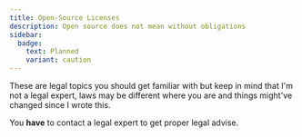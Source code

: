```yaml
---
title: Open-Source Licenses
description: Open source does not mean without obligations
sidebar:
  badge:
    text: Planned
    variant: caution
---
```



<SimonSays title="I am not a legal expert and this is not legal advise">
These are legal topics you should get familiar with but keep in mind that I'm not a legal expert, laws may be different where you are and things might've changed since I wrote this.

You **have** to contact a legal expert to get proper legal advise.
</SimonSays>

<SimonSays title="">

</SimonSays>
